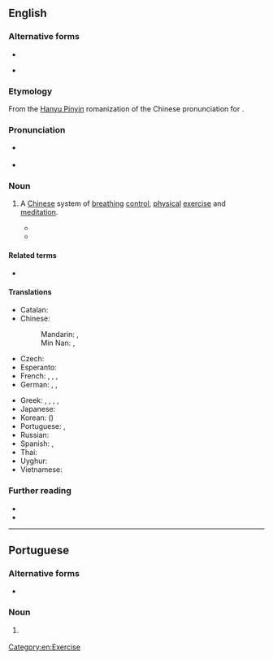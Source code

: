 {{also|qìgōng|qi-gong|qi gong}}
==English==
{{Wikipedia}}
{{commonscat|Chi Kung}}

===Alternative forms===
* {{l|en|qi gong}}
* {{q|from [[Wade–Giles]]}} {{l|en|chi kung}} {{qualifier|rarer}}

===Etymology===
From the [[Hanyu Pinyin]] romanization of the {{etyl|cmn|en}} Chinese pronunciation for {{zh-l|氣功|qìgōng}}.

===Pronunciation===
* {{a|UK}} {{IPA|en|/tʃiːˈɡɒŋ/|/tʃiːˈkʊŋ/}}
* {{audio|en|LL-Q1860 (eng)-Vealhurl-qigong.wav|Audio (UK)}}

===Noun===
{{en-noun|-|s}}

# {{lb|en|alternative medicine}} A [[Chinese]] system of [[breathing]] [[control]], [[physical]] [[exercise]] and [[meditation]]. {{defdate|from 20th c.}}
#* {{quote-book
|en
|year=1998
|month=May
|author={{w|Li Hongzhi|Li HongZhi}}
|title=CHINA FALUN GONG (REVISED EDITION) (English Version)
|url=https://archive.org/details/chinafalungongch00liho/
|location=[[Hong Kong]]
|publisher=Falun Fo Fa Publishing Co.
|ISBN=962-8143-13-1
|OCLC=754094128
|page=29
|pageurl=https://archive.org/details/chinafalungongch00liho/page/29/
|text=Some people may suddenly speak a language and speak it quite fluently. However, it is not a language of human society. What can it be called? It can be called "cosmic language" ({{lang|zh|宇宙語}}). Actually it is nothing but a language of subtle beings in a space only a little bit higher than ours. Now quite a few of '''qigong''' practitioners in China have had such an experience. Some can even speak several such languages.}}
#* {{quote-book|en|year=2004|author=Judith Orloff|title=Positive Energy|page=112|passage=My patients laud '''qigong''' as a stressbuster and cure for pesky chronic symptoms that baffle doctors.}}

====Related terms====
* {{l|en|Ba Duan Jin}}

====Translations====
{{trans-top|system of breathing control}}
* Catalan: {{t|ca|txi-kung|m}}
* Chinese:
*: Mandarin: {{t+|cmn|氣功|sc=Hani}}, {{t+|cmn|气功|tr=qìgōng|sc=Hani}}
*: Min Nan: {{t+|nan|氣功|sc=Hani}}, {{t|nan|气功|tr=khì-kong|sc=Hani}}
* Czech: {{t|cs|čchi-kung|m}}
* Esperanto: {{t|eo| ĉigongo}}
* French: {{t+|fr|qi gong|m}}, {{t|fr|qigong|m}}, {{t|fr|chi gong|m}}, {{t|fr|chi kung|m}}
* German: {{t+|de|Qigong|n}}, {{t|de|Tschigong|n}} {{qualifier|[[pronunciation spelling]] for [[qìgōng]]}}, {{t|de|Chigong|n}}
{{trans-mid}}
* Greek: {{t|el|τσι κουνγκ|n}}, {{t|el|τσι γκουνγκ|n}}, {{t|el|τσιγκόνγκ|n}}, {{t|el|τσι γκονγκ|n}}, {{t|el|τσι κονγκ|n}}
* Japanese: {{t|ja|気功|tr=きこう, kikō}}
* Korean: {{t+|ko|기공}} ({{t+|ko|氣功|sc=Hani}})
* Portuguese: {{t|pt|qigong|m}}, {{t|pt|qi-gong|m}}
* Russian: {{t+|ru|цигу́н|m}}
* Spanish: {{t|es|qigong|m}}, {{t|es|chi kung|m}}
* Thai: {{t-needed|th}}
* Uyghur: {{t-needed|ug}}
* Vietnamese: {{t+|vi|khí công}}
{{trans-bottom}}

===Further reading===
* {{R:OneLook}}
* {{R:GNV|qigong, qi gong, chi kung}}

[[Category:en:Exercise]]

----

==Portuguese==

===Alternative forms===
* {{l|pt|qi-gong}}

===Noun===
{{pt-noun|m|-}}

# {{lb|pt|alternative medicine}} {{l|en|qigong}} {{gloss|a Chinese system of body movement and meditation}}